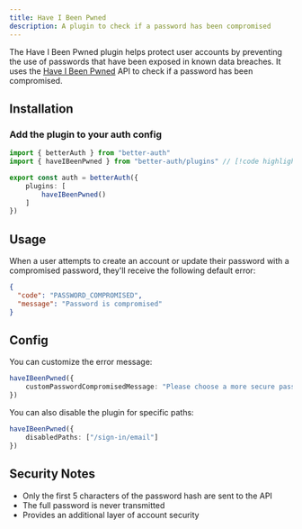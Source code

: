 ```yaml
---
title: Have I Been Pwned
description: A plugin to check if a password has been compromised
---
```


The Have I Been Pwned plugin helps protect user accounts by preventing the use of passwords that have been exposed in known data breaches. It uses the [Have I Been Pwned](https://haveibeenpwned.com/) API to check if a password has been compromised.

## Installation

### Add the plugin to your **auth** config
```ts title="auth.ts"
import { betterAuth } from "better-auth"
import { haveIBeenPwned } from "better-auth/plugins" // [!code highlight]

export const auth = betterAuth({
    plugins: [
        haveIBeenPwned()
    ]
})
```

## Usage

When a user attempts to create an account or update their password with a compromised password, they'll receive the following default error:

```json
{
  "code": "PASSWORD_COMPROMISED",
  "message": "Password is compromised"
}
```

## Config

You can customize the error message:

```ts
haveIBeenPwned({
    customPasswordCompromisedMessage: "Please choose a more secure password."
})
```

You can also disable the plugin for specific paths:

```ts
haveIBeenPwned({
    disabledPaths: ["/sign-in/email"]
})
```
## Security Notes

- Only the first 5 characters of the password hash are sent to the API
- The full password is never transmitted
- Provides an additional layer of account security
